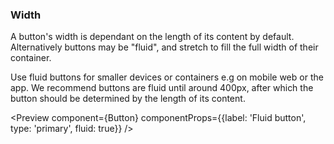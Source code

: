 
### Width

A button's width is dependant on the length of its content by default. Alternatively buttons may be "fluid", and stretch to fill the full width of their container.

Use fluid buttons for smaller devices or containers e.g on mobile web or the app. We recommend buttons are fluid until around 400px, after which the button should be determined by the length of its content.

<Preview
	component={Button}
	componentProps={{label: 'Fluid button', type: 'primary', fluid: true}}
/>
